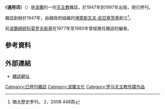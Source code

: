 《'''通用词'''》（{{lang|pl|'''''Słowo Powszechne'''''}}）是[[波蘭|波蘭]]的一份[[天主教|天主教]]雜誌，於1947年到1997年出版，現已停刊。

雜誌創辦於1947年，由親政府組織{{le|PAX協會|PAX Association}}的[[博萊斯瓦夫·皮亞塞茨基|博萊斯瓦夫·皮亞塞茨基]]創立<ref>猶太歷史季刊。 2，2008 448頁</ref>。

前[[波蘭總統|波蘭總統]][[布羅尼斯瓦夫·科莫羅夫斯基|科莫罗夫斯基]]在1977年至1980年曾經擔任雜誌的編者。

==參考資料==
{{reflist}}

==外部連結==
*[https://web.archive.org/web/20140528010438/http://info.wiadomosci.gazeta.pl/szukaj/wiadomosci/s%C5%82owo+powszechne 雜誌網址]

[[Category:已停刊雜誌|Category:已停刊雜誌]]
[[Category:波蘭文化|Category:波蘭文化]]
[[Category:罗马天主教传媒作品|Category:罗马天主教传媒作品]]